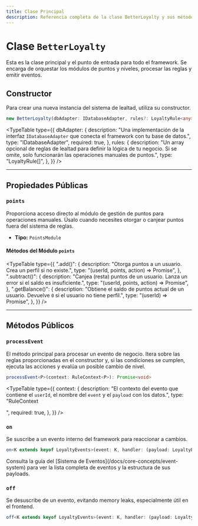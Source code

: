 ```yaml
---
title: Clase Principal
description: Referencia completa de la clase BetterLoyalty y sus métodos públicos.
---
```



# Clase `BetterLoyalty`

Esta es la clase principal y el punto de entrada para todo el framework. Se encarga de orquestar los módulos de puntos y niveles, procesar las reglas y emitir eventos.

## Constructor

Para crear una nueva instancia del sistema de lealtad, utiliza su constructor.

```typescript
new BetterLoyalty(dbAdapter: IDatabaseAdapter, rules?: LoyaltyRule<any>[])
```

<TypeTable
  type={{
    dbAdapter: {
      description:
        "Una implementación de la interfaz `IDatabaseAdapter` que conecta el framework con tu base de datos.",
      type: "IDatabaseAdapter",
      required: true,
    },
    rules: {
      description:
        "Un array opcional de reglas de lealtad para definir la lógica de tu negocio. Si se omite, solo funcionarán las operaciones manuales de puntos.",
      type: "LoyaltyRule[]",
    },
  }}
/>

---

## Propiedades Públicas

### `points`

Proporciona acceso directo al módulo de gestión de puntos para operaciones manuales. Úsalo cuando necesites otorgar o canjear puntos fuera del sistema de reglas.

- **Tipo:** `PointsModule`

#### Métodos del Módulo `points`

<TypeTable
  type={{
    ".add()": {
      description: "Otorga puntos a un usuario. Crea un perfil si no existe.",
      type: "(userId, points, action) => Promise<UserLoyaltyProfile>",
    },
    ".subtract()": {
      description:
        "Canjea (resta) puntos de un usuario. Lanza un error si el saldo es insuficiente.",
      type: "(userId, points, action) => Promise<UserLoyaltyProfile>",
    },
    ".getBalance()": {
      description:
        "Obtiene el saldo de puntos actual de un usuario. Devuelve `0` si el usuario no tiene perfil.",
      type: "(userId) => Promise<number>",
    },
  }}
/>

---

## Métodos Públicos

### `processEvent`

El método principal para procesar un evento de negocio. Itera sobre las reglas proporcionadas en el constructor y, si las condiciones se cumplen, ejecuta las acciones y evalúa un posible cambio de nivel.

```typescript
processEvent<P>(context: RuleContext<P>): Promise<void>
```

<TypeTable
  type={{
    context: {
      description:
        "El contexto del evento que contiene el `userId`, el nombre del `event` y el `payload` con los datos.",
      type: "RuleContext<P>",
      required: true,
    },
  }}
/>

### `on`

Se suscribe a un evento interno del framework para reaccionar a cambios.

```typescript
on<K extends keyof LoyaltyEvents>(event: K, handler: (payload: LoyaltyEvents[K]) => void): void
```

<Callout title="Eventos Disponibles">
  Consulta la guía del [Sistema de Eventos](/docs/core-concepts/event-system)
  para ver la lista completa de eventos y la estructura de sus payloads.
</Callout>

### `off`

Se desuscribe de un evento, evitando memory leaks, especialmente útil en el frontend.

```typescript
off<K extends keyof LoyaltyEvents>(event: K, handler: (payload: LoyaltyEvents[K]) => void): void
```
